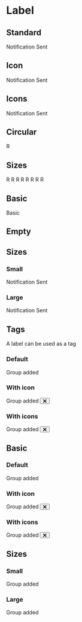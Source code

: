 
<Meta title="Components|Label" />

<Anchor storyId="components-label--standard" />

<SemanticLink docPath="/elements/label/" />

# Label

## Standard

<Preview>
    <Story name="standard">
        <Label>Notification Sent</Label>
    </Story>
</Preview>

## Icon

<Preview>
    <Story name="icon">
        <Label>
        Notification Sent <Icon name="search" />
        </Label>
    </Story>
</Preview>

## Icons

<Preview>
    <Story name="icons">
        <Label>
            <CommunicationIcon className="h6 w6 fill-marine-500 mr1" />
    Notification Sent <Icon name="search" />
        </Label>
    </Story>
</Preview>

## Circular

<Preview>
    <Story name="circular">
        <Label circular>R</Label>
    </Story>
</Preview>

## Sizes

<Preview>
    <Story name="circular sizes">
        <div>
            <Label circular size="tiny">
            R
            </Label>
            <Label circular size="tiny">
            R
            </Label>
            <Label circular size="small">
            R
            </Label>
            <Label circular size="medium">
            R
            </Label>
            <Label circular size="large">
            R
            </Label>
            <Label circular size="big">
            R
            </Label>
            <Label circular size="huge">
            R
            </Label>
            <Label circular size="massive">
            R
            </Label>
        </div>
    </Story>
</Preview>

## Basic

<Preview>
    <Story name="basic">
        <Label basic>Basic</Label>
    </Story>
</Preview>

## Empty

<Preview>
    <Story name="empty">
        <Label circular size="tiny" empty color="red" />
    </Story>
</Preview>

## Sizes

### Small

<Preview>
    <Story name="small">
        <Label size="small">Notification Sent</Label>
    </Story>
</Preview>

### Large

<Preview>
    <Story name="large">
        <Label size="large">Notification Sent</Label>
    </Story>
</Preview>


## Tags

A label can be used as a tag

### Default

<Preview>
    <Story name="tag standard">
        <Label>
            <Label circular empty size="mini" color="red" />
            Group added
        </Label>
    </Story>
</Preview>

### With icon

<Preview>
    <Story name="tag icon">
        <Label>
            <Label circular empty size="mini" color="red" />
            Group added
            <Button icon circular size="tiny" className="transparent">
                <svg width="10" height="10" xmlns="http://www.w3.org/2000/svg">
                    <g transform="rotate(45 7.207 4.793)">
                        <rect x=".121" y="5.707" width="12" height="2" rx="1" />
                        <rect x="5" y=".828" width="2" height="12" rx="1" />
                    </g>
                </svg>
            </Button>
        </Label>
    </Story>
</Preview>

### With icons

<Preview>
    <Story name="tag icons">
        <Label>
            <CommunicationIcon className="h6 w6 fill-marine-500 mr1" />
        Group added
            <Button icon circular size="tiny" className="transparent">
                <svg width="10" height="10" xmlns="http://www.w3.org/2000/svg">
                    <g transform="rotate(45 7.207 4.793)">
                        <rect x=".121" y="5.707" width="12" height="2" rx="1" />
                        <rect x="5" y=".828" width="2" height="12" rx="1" />
                    </g>
                </svg>
            </Button>
        </Label>
    </Story>
</Preview>

## Basic

### Default

<Preview>
    <Story name="tag basic">
        <Label basic>
            <Label circular empty size="mini" color="red" />
        Group added
        </Label>
    </Story>
</Preview>

### With icon

<Preview>
    <Story name="tag basic icon">
        <Label basic>
            <Label circular empty size="mini" color="red" />
        Group added
            <Button icon circular size="tiny" className="transparent">
                <svg width="10" height="10" xmlns="http://www.w3.org/2000/svg">
                    <g transform="rotate(45 7.207 4.793)">
                        <rect x=".121" y="5.707" width="12" height="2" rx="1" />
                        <rect x="5" y=".828" width="2" height="12" rx="1" />
                    </g>
                </svg>
            </Button>
        </Label>
    </Story>
</Preview>

### With icons

<Preview>
    <Story name="tag basic icons">
        <Label basic>
            <CommunicationIcon className="h6 w6 fill-marine-500 mr1" />
        Group added
            <Button icon circular size="tiny" className="transparent">
                <svg width="10" height="10" xmlns="http://www.w3.org/2000/svg">
                    <g transform="rotate(45 7.207 4.793)">
                        <rect x=".121" y="5.707" width="12" height="2" rx="1" />
                        <rect x="5" y=".828" width="2" height="12" rx="1" />
                    </g>
                </svg>
            </Button>
        </Label>
    </Story>
</Preview>

## Sizes

### Small

<Preview>
    <Story name="tag size small">
        <Label size="small">
            <Label circular empty size="mini" color="red" />
        Group added
        </Label>
    </Story>
</Preview>

### Large

<Preview>
    <Story name="tag size large">
        <Label size="large">
            <Label circular empty size="mini" color="red" />
        Group added
        </Label>
    </Story>
</Preview>
